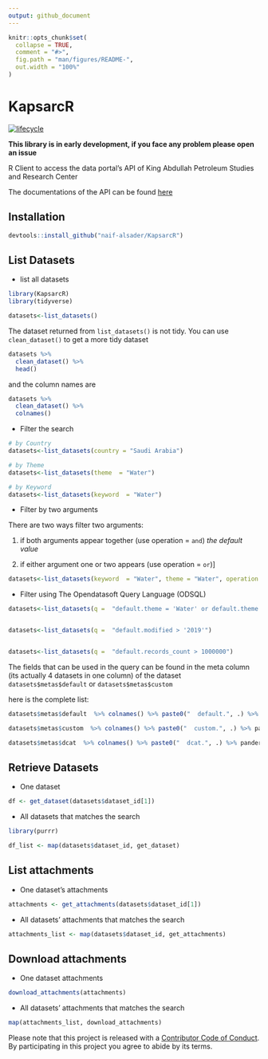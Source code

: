 ```yaml
---
output: github_document
---
```





<!-- README.md is generated from README.Rmd. Please edit that file -->

```r
knitr::opts_chunk$set(
  collapse = TRUE,
  comment = "#>",
  fig.path = "man/figures/README-",
  out.width = "100%"
)
```

# KapsarcR

<!-- badges: start -->
[![lifecycle](https://img.shields.io/badge/lifecycle-experimental-orange.svg)](https://www.tidyverse.org/lifecycle/#experimental)
<!-- badges: end -->


**This library is in early development, if you face any problem please open an issue**

R Client to access the data portal's API of King Abdullah Petroleum Studies and Research Center

The documentations of the API can be found [here](https://datasource.kapsarc.org/api/v2/console#!/)



## Installation


``` r
devtools::install_github("naif-alsader/KapsarcR")
```

## List Datasets


* list all datasets

```r
library(KapsarcR)
library(tidyverse)

datasets<-list_datasets()

```


The dataset returned from `list_datasets()` is not tidy. You can use `clean_dataset()` to get a more tidy dataset


```r
datasets %>%
  clean_dataset() %>%
  head()
```

and the column names are

```r
datasets %>%
  clean_dataset() %>%
  colnames() 
```


* Filter the search

```r
# by Country
datasets<-list_datasets(country = "Saudi Arabia")

# by Theme
datasets<-list_datasets(theme  = "Water")

# by Keyword
datasets<-list_datasets(keyword  = "Water")


```


* Filter by two arguments

There are two ways filter two arguments:


1. if both arguments appear together (use operation = `and`) *the default value*


2. if either argument one or two appears (use operation = `or`)]

```r

datasets<-list_datasets(keyword  = "Water", theme = "Water", operation = "or")

```


* Filter using The Opendatasoft Query Language (ODSQL) 


```r
datasets<-list_datasets(q =  "default.theme = 'Water' or default.theme = 'Transportation'")


datasets<-list_datasets(q =  "default.modified > '2019'")


datasets<-list_datasets(q =  "default.records_count > 1000000")
```


The fields that can be used in the query can be found in the meta column (its actually 4 datasets in one column) of the dataset `datasets$metas$default` or `datasets$metas$custom`

here is the complete list:

```r
datasets$metas$default  %>% colnames() %>% paste0("  default.", .) %>% pander::pander()
```

```r
datasets$metas$custom  %>% colnames() %>% paste0("  custom.", .) %>% pander::pander()
```

```r

datasets$metas$dcat  %>% colnames() %>% paste0("  dcat.", .) %>% pander::pander()

```


## Retrieve Datasets

* One dataset

```r
df <- get_dataset(datasets$dataset_id[1])
```


* All datasets that matches the search

```r
library(purrr)

df_list <- map(datasets$dataset_id, get_dataset)

```


## List attachments 

* One dataset's attachments

```r
attachments <- get_attachments(datasets$dataset_id[1])
```


* All datasets' attachments that matches the search


```r
attachments_list <- map(datasets$dataset_id, get_attachments)

```



## Download attachments

* One dataset attachments

```r
download_attachments(attachments)
```


* All datasets' attachments that matches the search

```r
map(attachments_list, download_attachments)
```


Please note that this project is released with a [Contributor Code of Conduct](CODE_OF_CONDUCT.md).
  By participating in this project you agree to abide by its terms.
